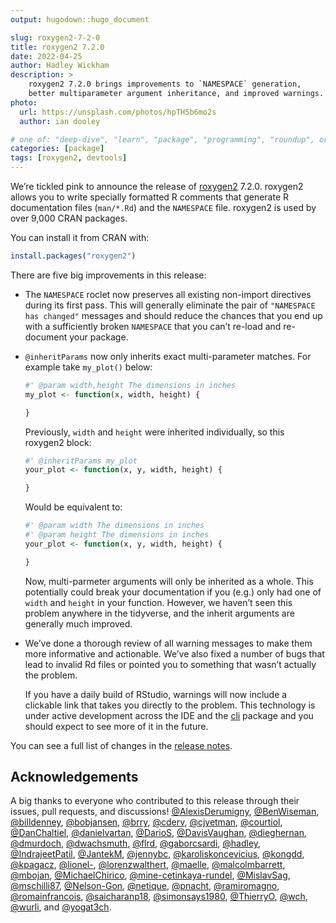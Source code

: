 ```yaml
---
output: hugodown::hugo_document

slug: roxygen2-7-2-0
title: roxygen2 7.2.0
date: 2022-04-25
author: Hadley Wickham
description: >
    roxygen2 7.2.0 brings improvements to `NAMESPACE` generation, 
    better multiparameter argument inheritance, and improved warnings.
photo:
  url: https://unsplash.com/photos/hpTH5b6mo2s
  author: ian dooley

# one of: "deep-dive", "learn", "package", "programming", "roundup", or "other"
categories: [package] 
tags: [roxygen2, devtools]
---
```


```{=html}
<!--
TODO:
* [x] Look over / edit the post's title in the yaml
* [x] Edit (or delete) the description; note this appears in the Twitter card
* [x] Pick category and tags (see existing with `hugodown::tidy_show_meta()`)
* [x] Find photo & update yaml metadata
* [x] Create `thumbnail-sq.jpg`; height and width should be equal
* [x] Create `thumbnail-wd.jpg`; width should be >5x height
* [x] `hugodown::use_tidy_thumbnails()`
* [x] Add intro sentence, e.g. the standard tagline for the package
* [ ] `usethis::use_tidy_thanks()`
-->
```
We're tickled pink to announce the release of [roxygen2](https://roxygen2.r-lib.org) 7.2.0.
roxygen2 allows you to write specially formatted R comments that generate R documentation files (`man/*.Rd`) and the `NAMESPACE` file.
roxygen2 is used by over 9,000 CRAN packages.

You can install it from CRAN with:

```r
install.packages("roxygen2")
```

There are five big improvements in this release:

-   The `NAMESPACE` roclet now preserves all existing non-import directives during its first pass.
    This will generally eliminate the pair of `"NAMESPACE has changed"` messages and should reduce the chances that you end up with a sufficiently broken `NAMESPACE` that you can't re-load and re-document your package.

-   `@inheritParams` now only inherits exact multi-parameter matches.
    For example take `my_plot()` below:

    ```r
    #' @param width,height The dimensions in inches
    my_plot <- function(x, width, height) {
      
    }
    ```

    Previously, `width` and `height` were inherited individually, so this roxygen2 block:

    ```r
    #' @inheritParams my_plot
    your_plot <- function(x, y, width, height) {
      
    } 
    ```

    Would be equivalent to:

    ```r
    #' @param width The dimensions in inches
    #' @param height The dimensions in inches
    your_plot <- function(x, y, width, height) {
      
    } 
    ```

    Now, multi-parmeter arguments will only be inherited as a whole.
    This potentially could break your documentation if you (e.g.) only had one of `width` and `height` in your function.
    However, we haven't seen this problem anywhere in the tidyverse, and the inherit arguments are generally much improved.

-   We've done a thorough review of all warning messages to make them more informative and actionable.
    We've also fixed a number of bugs that lead to invalid Rd files or pointed you to something that wasn't actually the problem.

    If you have a daily build of RStudio, warnings will now include a clickable link that takes you directly to the problem.
    This technology is under active development across the IDE and the [cli](https://cli.r-lib.org) package and you should expect to see more of it in the future.

You can see a full list of changes in the [release notes](https://github.com/r-lib/roxygen2/blob/main/NEWS.md).

## Acknowledgements

A big thanks to everyone who contributed to this release through their issues, pull requests, and discussions!
[\@AlexisDerumigny](https://github.com/AlexisDerumigny), [\@BenWiseman](https://github.com/BenWiseman), [\@billdenney](https://github.com/billdenney), [\@bobjansen](https://github.com/bobjansen), [\@brry](https://github.com/brry), [\@cderv](https://github.com/cderv), [\@cjyetman](https://github.com/cjyetman), [\@courtiol](https://github.com/courtiol), [\@DanChaltiel](https://github.com/DanChaltiel), [\@danielvartan](https://github.com/danielvartan), [\@DarioS](https://github.com/DarioS), [\@DavisVaughan](https://github.com/DavisVaughan), [\@dieghernan](https://github.com/dieghernan), [\@dmurdoch](https://github.com/dmurdoch), [\@dwachsmuth](https://github.com/dwachsmuth), [\@flrd](https://github.com/flrd), [\@gaborcsardi](https://github.com/gaborcsardi), [\@hadley](https://github.com/hadley), [\@IndrajeetPatil](https://github.com/IndrajeetPatil), [\@JantekM](https://github.com/JantekM), [\@jennybc](https://github.com/jennybc), [\@karoliskoncevicius](https://github.com/karoliskoncevicius), [\@kongdd](https://github.com/kongdd), [\@kpagacz](https://github.com/kpagacz), [\@lionel-](https://github.com/lionel-), [\@lorenzwalthert](https://github.com/lorenzwalthert), [\@maelle](https://github.com/maelle), [\@malcolmbarrett](https://github.com/malcolmbarrett), [\@mbojan](https://github.com/mbojan), [\@MichaelChirico](https://github.com/MichaelChirico), [\@mine-cetinkaya-rundel](https://github.com/mine-cetinkaya-rundel), [\@MislavSag](https://github.com/MislavSag), [\@mschilli87](https://github.com/mschilli87), [\@Nelson-Gon](https://github.com/Nelson-Gon), [\@netique](https://github.com/netique), [\@pnacht](https://github.com/pnacht), [\@ramiromagno](https://github.com/ramiromagno), [\@romainfrancois](https://github.com/romainfrancois), [\@saicharanp18](https://github.com/saicharanp18), [\@simonsays1980](https://github.com/simonsays1980), [\@ThierryO](https://github.com/ThierryO), [\@wch](https://github.com/wch), [\@wurli](https://github.com/wurli), and [\@yogat3ch](https://github.com/yogat3ch).

